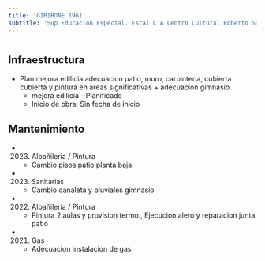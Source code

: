 ```yaml
---
title: 'GIRIBONE 1961'
subtitle: 'Sup Educacion Especial. Escal C A Centro Cultural Roberto Santoro - ESC. PARA JÓVENES Y ADULTOS CON DISCAPACIDAD MENTAL Y FORMACIÓN INTEGRAL N° 18 C M ESTRADA DE CANO'
---
```


#
## Infraestructura

* Plan mejora edilicia adecuacion patio, muro, carpinteria, cubierta  cubierta y  pintura en areas significativas + adecuacion gimnasio 
    + mejora edilicia - Planificado 
    + Inicio de obra: Sin fecha de inicio 






## Mantenimiento

*  (2023) Albañileria / Pintura 
    + Cambio pisos patio planta baja

*  (2023) Sanitarias 
    + Cambio canaleta y pluviales gimnasio

*  (2022) Albañileria / Pintura 
    + Pintura 2 aulas y provision termo., Ejecucion alero y reparacion junta patio

*  (2021) Gas 
    + Adecuacion instalacion de gas



